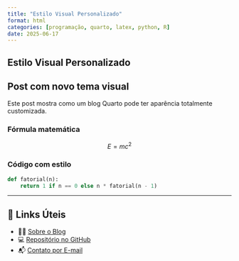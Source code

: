```yaml
---
title: "Estilo Visual Personalizado"
format: html
categories: [programação, quarto, latex, python, R]
date: 2025-06-17
---
```

<div class="invisivel">
# Estilo Visual Personalizado
</div>

## Post com novo tema visual

Este post mostra como um blog Quarto pode ter aparência totalmente customizada.

### Fórmula matemática

$$
E = mc^2
$$

### Código com estilo

```python
def fatorial(n):
    return 1 if n == 0 else n * fatorial(n - 1)
```

---

## 🔗 Links Úteis

- 🧑‍🏫 [Sobre o Blog](../../posts/pessoal/sobre-o-blog.html)
- 💻 [Repositório no GitHub](https://github.com/marcellini-celso/blog-marcellini)
- 📬 [Contato por E-mail](mailto:prof.marcellini@gmail.com)
